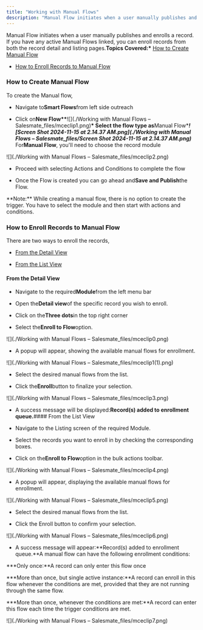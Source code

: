 ```yaml
---
title: "Working with Manual Flows"
description: "Manual Flow initiates when a user manually publishes and enrolls a record. If you have any active Manual Flows linked, you can enroll records from bot..."
---
```


Manual Flow initiates when a user manually publishes and enrolls a record. If you have any active Manual Flows linked, you can enroll records from both the record detail and listing pages.**Topics Covered:\*** [How to Create Manual Flow](https://support.salesmate.io/hc/en-us/articles/37578474205081-Working-with-Manual-Flows#h_01JBY8JK3DSKGCVM5K6YFYF0WF)

- [How to Enroll Records to Manual Flow](https://support.salesmate.io/hc/en-us/articles/37578474205081-Working-with-Manual-Flows#h_01JB8TJT0AW30BHQ1WAEKVRC3A)

### How to Create Manual Flow

To create the Manual flow,

- Navigate to**Smart Flows**from left side outreach

- Click on**New Flow\*\***![](./Working with Manual Flows – Salesmate_files/mceclip1.png)**\* Select the flow type as**Manual Flow\***_![Screen Shot 2024-11-15 at 2.14.37 AM.png](./Working with Manual Flows – Salesmate_files/Screen Shot 2024-11-15 at 2.14.37 AM.png)_** For**Manual Flow**, you'll need to choose the record module

![](./Working with Manual Flows – Salesmate_files/mceclip2.png)

- Proceed with selecting Actions and Conditions to complete the flow

- Once the Flow is created you can go ahead and**Save and Publish**the Flow.

<Note>
  **Note:** While creating a manual flow, there is no option to create the
  trigger. You have to select the module and then start with actions and
  conditions.
</Note>

### How to Enroll Records to Manual Flow

There are two ways to enroll the records,

- [From the Detail View](https://support.salesmate.io/hc/en-us/articles/37578474205081-Working-with-Manual-Flows#01JBY8CWVD41PQYHY7VBDCBZBY)

- [From the List View](https://support.salesmate.io/hc/en-us/articles/37578474205081-Working-with-Manual-Flows#h_01JBVQ62RC2VR7WQ13SW4QVNFC)

#### From the Detail View

- Navigate to the required**Module**from the left menu bar

- Open the**Detail view**of the specific record you wish to enroll.

- Click on the**Three dots**in the top right corner

- Select the**Enroll to Flow**option.

![](./Working with Manual Flows – Salesmate_files/mceclip0.png)

- A popup will appear, showing the available manual flows for enrollment.

![](./Working with Manual Flows – Salesmate_files/mceclip1(1).png)

- Select the desired manual flows from the list.

- Click the**Enroll**button to finalize your selection.

![](./Working with Manual Flows – Salesmate_files/mceclip3.png)

- A success message will be displayed:**Record(s) added to enrollment queue.**#### From the List View

- Navigate to the Listing screen of the required Module.

- Select the records you want to enroll in by checking the corresponding boxes.

- Click on the**Enroll to Flow**option in the bulk actions toolbar.

![](./Working with Manual Flows – Salesmate_files/mceclip4.png)

- A popup will appear, displaying the available manual flows for enrollment.

![](./Working with Manual Flows – Salesmate_files/mceclip5.png)

- Select the desired manual flows from the list.

- Click the Enroll button to confirm your selection.

![](./Working with Manual Flows – Salesmate_files/mceclip6.png)

- A success message will appear:**Record(s) added to enrollment queue.**A manual flow can have the following enrollment conditions:

**\*Only once:**A record can only enter this flow once

**\*More than once, but single active instance:**A record can enroll in this flow whenever the conditions are met, provided that they are not running through the same flow.

**\*More than once, whenever the conditions are met:**A record can enter this flow each time the trigger conditions are met.

![](./Working with Manual Flows – Salesmate_files/mceclip7.png)
